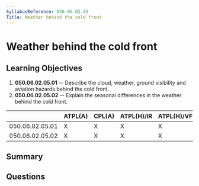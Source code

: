 ```yaml
---
SyllabusReference: 050.06.02.05
Title: Weather behind the cold front
---
```


# Weather behind the cold front

## Learning Objectives

1. **050.06.02.05.01** -- Describe the cloud, weather, ground visibility and
   aviation hazards behind the cold front.
2. **050.06.02.05.02** -- Explain the seasonal differences in the weather behind
   the cold front.

|                 | ATPL(A) | CPL(A) | ATPL(H)/IR | ATPL(H)/VFR | CPL(H) | IR  | CBIR(A) |
| --------------- | ------- | ------ | ---------- | ----------- | ------ | --- | ------- |
| 050.06.02.05.01 | X       | X      | X          | X           | X      | X   | X       |
| 050.06.02.05.02 | X       | X      | X          | X           | X      | X   | X       |

## Summary

## Questions
